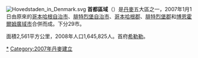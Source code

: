 {{NoteTA
|T=zh-tw:首都區域; zh-cn:首都大区; zh-hk:首都大區;
|1=zh-tw:首都區域; zh-cn:首都大区; zh-hk:首都大區;
|2=zh-tw:波恩霍姆; zh-cn:博恩霍尔姆; zh-hk:博恩霍爾姆;
}}
[[File:Hovedstaden_in_Denmark.svg|thumb]]
'''首都區域'''（{{lang-da|Region Hovedstaden}}）是[[丹麥|丹麥]]五大區之一，2007年1月1日由原來的[[哥本哈根自治市|哥本哈根自治市]]、[[腓特烈堡自治市|腓特烈堡自治市]]、[[哥本哈根郡|哥本哈根郡]]、[[腓特烈堡郡|腓特烈堡郡]]和[[博恩霍爾姆島|博恩霍爾姆廣域市]]合併而成。下分29市。

面積2,561平方公里，2008年人口1,645,825人。首府[[希勒勒|希勒勒]]。

{{丹麥自治市}}

[[Category:首都大区|*]]
[[Category:2007年丹麥建立|Category:2007年丹麥建立]]